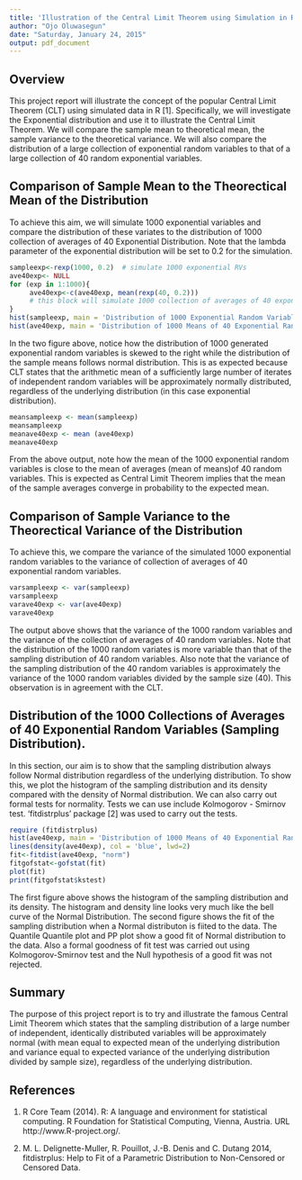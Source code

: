 ```yaml
---
title: 'Illustration of the Central Limit Theorem using Simulation in R '
author: "Ojo Oluwasegun"
date: "Saturday, January 24, 2015"
output: pdf_document
---
```


## Overview

This project report will illustrate the concept of the popular Central Limit Theorem (CLT) using simulated data in R [1]. Specifically, we will investigate the Exponential distribution and use it to illustrate the Central Limit Theorem.
We will compare the sample mean to theoretical mean, the sample variance to the theoretical variance. We will also compare the distribution of a large collection of exponential random variables to that of a large collection of 40 random exponential variables.

## Comparison of Sample Mean to the Theorectical Mean of the Distribution
To achieve this aim, we will simulate 1000 exponential variables and compare the distribution of these variates to the distribution of 1000 collection of averages of 40 Exponential Distribution. Note that the lambda parameter of the exponential distribution will be set to 0.2 for the simulation.

```r
sampleexp<-rexp(1000, 0.2)  # simulate 1000 exponential RVs
ave40exp<- NULL
for (exp in 1:1000){
     ave40exp<-c(ave40exp, mean(rexp(40, 0.2)))  
     # this block will simulate 1000 collection of averages of 40 exponential RVs   
}
hist(sampleexp, main = 'Distribution of 1000 Exponential Random Variables')
hist(ave40exp, main = 'Distribution of 1000 Means of 40 Exponential Random Variables')

```

In the two figure above, notice how the distribution of 1000 generated exponential random variables is skewed to the right while the distribution of the sample means follows normal distribution. This is as expected because CLT states that the arithmetic mean of a sufficiently large number of iterates of independent random variables  will be approximately normally distributed, regardless of the underlying distribution (in this case exponential distribution).

```r
meansampleexp <- mean(sampleexp)
meansampleexp
meanave40exp <- mean (ave40exp)
meanave40exp
```

From the above output, note how the mean of the 1000 exponential random variables is close to the mean of averages (mean of means)of 40 random variables. This is expected as Central Limit Theorem implies that the mean of the sample averages converge in probability to the expected mean. 

## Comparison of Sample Variance to the Theorectical Variance of the Distribution
To achieve this, we compare the variance of the simulated 1000 exponential random variables to the variance of collection of averages of 40 exponential random variables.
```r
varsampleexp <- var(sampleexp) 
varsampleexp
varave40exp <- var(ave40exp)
varave40exp
```

The output above shows that the variance of the 1000 random variables and the variance of the collection of averages of 40 random variables. Note that the distribution of the 1000 random variates is more variable than that of the sampling distribution of 40 random variables. Also note that the variance of the sampling distribution of the 40 random variables is approximately the variance of the 1000 random variables divided by the sample size (40). This observation is in agreement with the CLT. 

## Distribution of the 1000 Collections of Averages of 40 Exponential Random Variables (Sampling Distribution).  
In this section, our aim is to show that the sampling distribution always follow Normal distribution regardless of the underlying distribution. To show this, we plot the histogram of the sampling distribution and its density compared with the density of Normal distribution.
We can also carry out formal tests for normality. Tests we can use include Kolmogorov - Smirnov test. 'fitdistrplus' package [2] was used to carry out the tests.
```r
require (fitdistrplus)
hist(ave40exp, main = 'Distribution of 1000 Means of 40 Exponential Random Variables', prob = TRUE, col='grey')
lines(density(ave40exp), col = 'blue', lwd=2)
fit<-fitdist(ave40exp, "norm")
fitgofstat<-gofstat(fit)
plot(fit)
print(fitgofstat$kstest)
```

The first figure above shows the histogram of the sampling distribution and its density. The histogram and density line looks very much like the bell curve of the Normal Distribution. The second figure shows the fit of the sampling distribution when a Normal distributon is fiited to the data. The Quantile Quantile plot and PP plot show a good fit of Normal distribution to the data. Also a formal goodness of fit test was carried out using Kolmogorov-Smirnov test and the Null hypothesis of a good fit was not rejected.

## Summary
The purpose of this project report is to try and illustrate the famous Central Limit Theorem which states that the sampling distribution of a large number of independent, identically distributed variables will be approximately normal (with mean equal to expected mean of the underlying distribution and variance equal to expected variance of the  underlying distribution divided by sample size), regardless of the underlying distribution.

## References
1. R Core Team (2014). R: A language and environment for statistical computing.
  R Foundation for Statistical Computing, Vienna, Austria. URL
  http://www.R-project.org/.
  
2. M. L. Delignette-Muller, R. Pouillot, J.-B. Denis and C. Dutang 2014,
  fitdistrplus: Help to Fit of a Parametric Distribution to Non-Censored or
  Censored Data.

